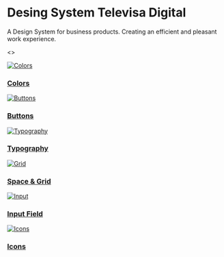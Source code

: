 
<Meta title="Home" />

<style>{`
    h1{
        text-align: center;
    }
    p {
        text-align: center;
        font-size: 12px;
    }
  .Options {
        display: grid;
        gap: 20px 10px;
        grid-template-columns: repeat(2, 45%);
        grid-template-rows: repeat(3, minmax(120px, 1fr));
        justify-content: center;
        width: 100%;
        align-items: center;
        margin: 15px auto;
  }
  .OptionHome{
        display: block;
        text-align: left;
        border: solid 1px;
        border-color: #4a4a4a;
        background-color: #ffffff;
        height: 100%;
        min-height: 100px;     
  }

  a:hover {
            box-shadow: 0 0 11px rgba(33, 33, 33, 0.2);
        }

    .OptionCaption{
        display: block;
        padding: 6px;
        max-height: 24px;
        height: auto;
        overflow: hidden;
    }

    .OptionTitle{
        font-size: 12px;
        font-weight: bold;
        color: #121212;
        line-height: 14px;
    }

    @media (min-width: 1024px) and (max-width: 1440px){
        .Options {
        display: grid;
        gap: 20px 30px;
        margin: 24px auto;
        grid-template-columns: repeat(3, 30%);
        grid-template-rows: repeat(2, 50%);
        justify-content: center;
        width: 100%;
        align-items: center;
       } 
    }

`}</style>

# Desing System Televisa Digital

A Design System for business products. Creating an efficient and pleasant work experience.

<>
<div class="Options">
    <a class="OptionHome" href="/">
    <img class="imagen" src={colors} alt="Colors" />
    <div class="OptionCaption">
    <h3 class="OptionTitle">Colors</h3>
    </div>
    </a>
    <a class="OptionHome" href="/?path=/story/desing-system-atoms-buttons--button">
    <img class="imagen" src={button} alt="Buttons" />
    <div class="OptionCaption">
    <h3 class="OptionTitle">Buttons</h3>
    </div>
    </a>
    <a class="OptionHome" href="/">
    <img class="imagen" src={typo} alt="Typography" />
    <div class="OptionCaption">
    <h3 class="OptionTitle">Typography</h3>
    </div>
    </a>
    <a class="OptionHome" href="/">
    <img class="imagen" src={spaces} alt="Grid" />
    <div class="OptionCaption">
    <h3 class="OptionTitle">Space & Grid</h3>
    </div>
    </a>
    <a class="OptionHome" href="/?path=/story/desing-system-atoms-inputs--inputs">
    <img class="imagen" src={inputs} alt="Input" />
    <div class="OptionCaption">
    <h3 class="OptionTitle">Input Field</h3>
    </div>
    </a>
    <a class="OptionHome" href="/?path=/story/desing-system-atoms-icons--icons">
    <img class="imagen" src={icons} alt="Icons" />
    <div class="OptionCaption">
    <h3 class="OptionTitle">Icons</h3>
    </div>
    </a>


</div>
</>

